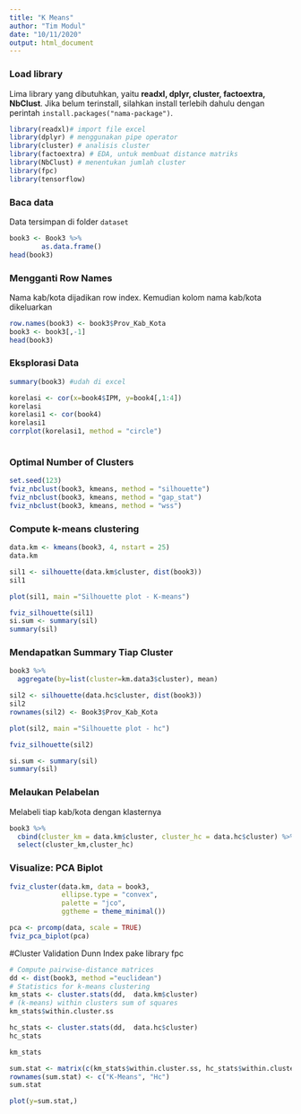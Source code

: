 ---
title: "K Means"
author: "Tim Modul"
date: "10/11/2020"
output: html_document
---

### Load library
Lima library yang dibutuhkan, yaitu **readxl, dplyr, cluster, factoextra, NbClust**. Jika belum terinstall, silahkan install terlebih dahulu dengan perintah `install.packages("nama-package")`.

```{r message=FALSE, warning=FALSE, paged.print=FALSE}
library(readxl)# import file excel
library(dplyr) # menggunakan pipe operator
library(cluster) # analisis cluster
library(factoextra) # EDA, untuk membuat distance matriks
library(NbClust) # menentukan jumlah cluster
library(fpc)
library(tensorflow)
```

### Baca data
Data tersimpan di folder `dataset`
```{r}
book3 <- Book3 %>% 
        as.data.frame()
head(book3)
```

### Mengganti Row Names
Nama kab/kota dijadikan row index. Kemudian kolom nama kab/kota dikeluarkan
```{r}
row.names(book3) <- book3$Prov_Kab_Kota 
book3 <- book3[,-1]
head(book3)
```
### Eksplorasi Data
```{r}
summary(book3) #udah di excel
```


```{r}
korelasi <- cor(x=book4$IPM, y=book4[,1:4])
korelasi
korelasi1 <- cor(book4)
korelasi1
corrplot(korelasi1, method = "circle")
```

```{r}
```


### Optimal Number of Clusters
```{r}
set.seed(123)
fviz_nbclust(book3, kmeans, method = "silhouette")
fviz_nbclust(book3, kmeans, method = "gap_stat")
fviz_nbclust(book3, kmeans, method = "wss")
```

### Compute k-means clustering
```{r}
data.km <- kmeans(book3, 4, nstart = 25)
data.km
```
```{r}
sil1 <- silhouette(data.km$cluster, dist(book3))
sil1
```


```{r}
plot(sil1, main ="Silhouette plot - K-means")
```


```{r}
fviz_silhouette(sil1)
si.sum <- summary(sil)
summary(sil)
```


### Mendapatkan Summary Tiap Cluster
```{r}
book3 %>% 
  aggregate(by=list(cluster=km.data3$cluster), mean)
```
```{r}
sil2 <- silhouette(data.hc$cluster, dist(book3))
sil2
rownames(sil2) <- Book3$Prov_Kab_Kota
```


```{r}
plot(sil2, main ="Silhouette plot - hc")
```


```{r}
fviz_silhouette(sil2)
```


```{r}
si.sum <- summary(sil)
summary(sil)
```


### Melaukan Pelabelan
Melabeli tiap kab/kota dengan klasternya

```{r}
book3 %>% 
  cbind(cluster_km = data.km$cluster, cluster_hc = data.hc$cluster) %>%
  select(cluster_km,cluster_hc)
```

### Visualize: PCA Biplot
```{r}
fviz_cluster(data.km, data = book3,
             ellipse.type = "convex",
             palette = "jco",
             ggtheme = theme_minimal())
```



```{r}
pca <- prcomp(data, scale = TRUE)
fviz_pca_biplot(pca)
```

#Cluster Validation
Dunn Index pake library fpc
```{r}
# Compute pairwise-distance matrices
dd <- dist(book3, method ="euclidean")
# Statistics for k-means clustering
km_stats <- cluster.stats(dd,  data.km$cluster)
# (k-means) within clusters sum of squares
km_stats$within.cluster.ss
```


```{r}
hc_stats <- cluster.stats(dd,  data.hc$cluster)
hc_stats
```

```{r}
km_stats
```

```{r}
sum.stat <- matrix(c(km_stats$within.cluster.ss, hc_stats$within.cluster.ss))
rownames(sum.stat) <- c("K-Means", "Hc")
sum.stat  

plot(y=sum.stat,)  
```

